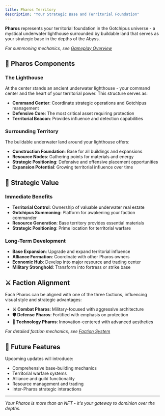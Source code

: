 ```yaml
---
title: Pharos Territory
description: "Your Strategic Base and Territorial Foundation"
---
```


**Pharos** represents your territorial foundation in the Gotchipus universe - a mystical underwater lighthouse surrounded by buildable land that serves as your strategic base in the depths of the Abyss.

*For summoning mechanics, see [Gameplay Overview](../gameplay/overview)*

## 🏰 Pharos Components

### The Lighthouse
At the center stands an ancient underwater lighthouse - your command center and the heart of your territorial power. This structure serves as:

- **Command Center**: Coordinate strategic operations and Gotchipus management
- **Defensive Core**: The most critical asset requiring protection
- **Territorial Beacon**: Provides influence and detection capabilities

### Surrounding Territory  
The buildable underwater land around your lighthouse offers:

- **Construction Foundation**: Base for all buildings and expansions
- **Resource Nodes**: Gathering points for materials and energy
- **Strategic Positioning**: Defensive and offensive placement opportunities
- **Expansion Potential**: Growing territorial influence over time

## 🎯 Strategic Value

### Immediate Benefits
- **Territorial Control**: Ownership of valuable underwater real estate
- **Gotchipus Summoning**: Platform for awakening your faction commander
- **Resource Generation**: Base territory provides essential materials
- **Strategic Positioning**: Prime location for territorial warfare

### Long-Term Development
- **Base Expansion**: Upgrade and expand territorial influence
- **Alliance Formation**: Coordinate with other Pharos owners
- **Economic Hub**: Develop into major resource and trading center
- **Military Stronghold**: Transform into fortress or strike base

## ⚔️ Faction Alignment

Each Pharos can be aligned with one of the three factions, influencing visual style and strategic advantages:

- **⚔️ Combat Pharos**: Military-focused with aggressive architecture
- **🛡️ Defense Pharos**: Fortified with emphasis on protection
- **🔧 Technology Pharos**: Innovation-centered with advanced aesthetics

*For detailed faction mechanics, see [Faction System](./traits)*

## 🚀 Future Features

Upcoming updates will introduce:
- Comprehensive base-building mechanics
- Territorial warfare systems  
- Alliance and guild functionality
- Resource management and trading
- Inter-Pharos strategic interactions

---

*Your Pharos is more than an NFT - it's your gateway to dominion over the depths.*